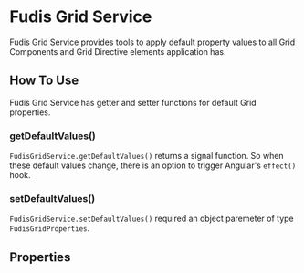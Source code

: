 
<Meta title="Services/Grid" />

# Fudis Grid Service

Fudis Grid Service provides tools to apply default property values to all Grid Components and Grid Directive elements application has.

## How To Use

Fudis Grid Service has getter and setter functions for default Grid properties.

### getDefaultValues()

`FudisGridService.getDefaultValues()` returns a signal function. So when these default values change, there is an option to trigger Angular's `effect()` hook.

### setDefaultValues()

`FudisGridService.setDefaultValues()` required an object paremeter of type `FudisGridProperties`.

## Properties

<ArgTypes of={FudisGridService} />
